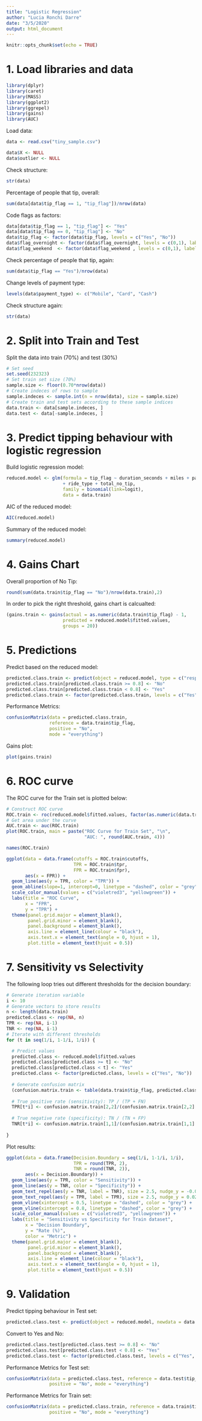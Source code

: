 ```yaml
---
title: "Logistic Regression"
author: "Lucia Ronchi Darre"
date: "3/5/2020"
output: html_document
---
```


```r
knitr::opts_chunk$set(echo = TRUE)
```


# 1. Load libraries and data

```r
library(dplyr)
library(caret)
library(MASS)
library(ggplot2)
library(ggrepel)
library(gains)
library(AUC)
```

Load data:
```r
data <- read.csv("tiny_sample.csv")
```

```r
data$X <- NULL
data$outlier <- NULL
```

Check structure:
```r
str(data)
```

Percentage of people that tip, overall:
```r
sum(data[data$tip_flag == 1, "tip_flag"])/nrow(data)
```

Code flags as factors:
```r
data[data$tip_flag == 1, "tip_flag"] <- "Yes"
data[data$tip_flag == 0, "tip_flag"] <- "No"
data$tip_flag <- factor(data$tip_flag, levels = c("Yes", "No"))
data$flag_overnight <- factor(data$flag_overnight, levels = c(0,1), labels = c("No", "Yes"))
data$flag_weekend  <- factor(data$flag_weekend , levels = c(0,1), labels = c("No", "Yes"))
```

Check percentage of people that tip, again:
```r
sum(data$tip_flag == "Yes")/nrow(data)
```

Change levels of payment type:
```r
levels(data$payment_type) <- c("Mobile", "Card", "Cash")
```


Check structure again:
```r
str(data)
```

# 2. Split into Train and Test

Split the data into train (70%) and test (30%)
```r
# Set seed
set.seed(232323)
# Set train set size (70%)
sample.size <- floor(0.70*nrow(data))
# Create indeces of rows to sample
sample.indeces <- sample.int(n = nrow(data), size = sample.size)
# Create train and test sets according to these sample indices
data.train <- data[sample.indeces, ]
data.test <- data[-sample.indeces, ]
```


# 3. Predict tipping behaviour with logistic regression

Build logistic regression model:
```r
reduced.model <- glm(formula = tip_flag ~ duration_seconds + miles + payment_type + speed_dropoff_end  
                     + ride_type + total_no_tip,
                     family = binomial(link=logit),
                     data = data.train)
```

AIC of the reduced model:
```r
AIC(reduced.model)
```

Summary of the reduced model:
```r
summary(reduced.model)
```


# 4. Gains Chart

Overall proportion of No Tip:
```r
round(sum(data.train$tip_flag == "No")/nrow(data.train),2)
```

In order to pick the right threshold, gains chart is calcualted:
```r
(gains.train <- gains(actual = as.numeric(data.train$tip_flag) - 1,
                     predicted = reduced.model$fitted.values,
                     groups = 20))
```

# 5. Predictions

Predict based on the reduced model:
```r
predicted.class.train <- predict(object = reduced.model, type = c("response"))
predicted.class.train[predicted.class.train >= 0.8] <- "No"
predicted.class.train[predicted.class.train < 0.8] <- "Yes"
predicted.class.train <- factor(predicted.class.train, levels = c("Yes", "No"))
```

Performance Metrics:
```r
confusionMatrix(data = predicted.class.train, 
                reference = data.train$tip_flag, 
                positive = "No", 
                mode = "everything")
```

Gains plot:
```r
plot(gains.train)
```


# 6. ROC curve

The ROC curve for the Train set is plotted below:
```r
# Construct ROC curve
ROC.train <- roc(reduced.model$fitted.values, factor(as.numeric(data.train$tip_flag)-1))
# Get area under the curve
AUC.train <- auc(ROC.train)
plot(ROC.train, main = paste("ROC Curve for Train Set", "\n", 
                             "AUC: ", round(AUC.train, 4)))
```



```r
names(ROC.train)
```

```r
ggplot(data = data.frame(cutoffs = ROC.train$cutoffs,
                         TPR = ROC.train$tpr,
                         FPR = ROC.train$fpr), 
       aes(x = FPR)) +
  geom_line(aes(y = TPR, color = "TPR")) +
  geom_abline(slope=1, intercept=0, linetype = "dashed", color = "grey") +
  scale_color_manual(values = c("violetred3", "yellowgreen")) +
  labs(title = "ROC Curve", 
       x = "FPR", 
       y = "TPR") + 
  theme(panel.grid.major = element_blank(),
        panel.grid.minor = element_blank(),
        panel.background = element_blank(),
        axis.line = element_line(colour = "black"),
        axis.text.x = element_text(angle = 0, hjust = 1), 
        plot.title = element_text(hjust = 0.5))
```





# 7. Sensitivity vs Selectivity
The following loop tries out different thresholds for the decision boundary:
```r
# Generate iteration variable
i <- 10
# Generate vectors to store results
n <- length(data.train)
predicted.class <- rep(NA, n)
TPR <- rep(NA, i-1)
TNR <- rep(NA, i-1)
# Iterate with different thresholds
for (t in seq(1/i, 1-1/i, 1/i)) {

  # Predict values
  predicted.class <- reduced.model$fitted.values
  predicted.class[predicted.class >= t] <- "No"
  predicted.class[predicted.class < t] <- "Yes"
  predicted.class <- factor(predicted.class, levels = c("Yes", "No"))
  
  # Generate confusion matrix
  (confusion.matrix.train <- table(data.train$tip_flag, predicted.class))
  
  # True positive rate (sensitivity): TP / (TP + FN)
  TPR[t*i] <- confusion.matrix.train[2,2]/(confusion.matrix.train[2,2] + confusion.matrix.train[2,1])
  
  # True negative rate (specificity): TN / (TN + FP)
  TNR[t*i] <- confusion.matrix.train[1,1]/(confusion.matrix.train[1,1] + confusion.matrix.train[1,2])
  
}
```

Plot results:
```r
ggplot(data = data.frame(Decision.Boundary = seq(1/i, 1-1/i, 1/i),
                         TPR = round(TPR, 2),
                         TNR = round(TNR, 2)), 
       aes(x = Decision.Boundary)) +
  geom_line(aes(y = TPR, color = "Sensitivity")) +
  geom_line(aes(y = TNR, color = "Specificity")) +
  geom_text_repel(aes(y = TNR, label = TNR), size = 2.5, nudge_y = -0.025) +
  geom_text_repel(aes(y = TPR, label = TPR), size = 2.5, nudge_y = 0.025) +
  geom_vline(xintercept = 0.5, linetype = "dashed", color = "grey") +
  geom_vline(xintercept = 0.8, linetype = "dashed", color = "grey") +
  scale_color_manual(values = c("violetred3", "yellowgreen")) +
  labs(title = "Sensitivity vs Specificity for Train dataset", 
       x = "Decision Boundary", 
       y = "Rate (%)", 
       color = "Metric") + 
  theme(panel.grid.major = element_blank(),
        panel.grid.minor = element_blank(),
        panel.background = element_blank(),
        axis.line = element_line(colour = "black"),
        axis.text.x = element_text(angle = 0, hjust = 1), 
        plot.title = element_text(hjust = 0.5))
```

# 9. Validation

Predict tipping behaviour in Test set:
```r
predicted.class.test <- predict(object = reduced.model, newdata = data.test, type = c("response"))
```

Convert to Yes and No:
```r
predicted.class.test[predicted.class.test >= 0.8] <- "No"
predicted.class.test[predicted.class.test < 0.8] <- "Yes"
predicted.class.test <- factor(predicted.class.test, levels = c("Yes", "No"))
```

Performance Metrics for Test set:
```r
confusionMatrix(data = predicted.class.test, reference = data.test$tip_flag,
                positive = "No", mode = "everything")
```

Performance Metrics for Train set:
```r
confusionMatrix(data = predicted.class.train, reference = data.train$tip_flag,
                positive = "No", mode = "everything")
```









